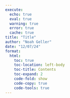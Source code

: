 ```yaml
---
execute:
  echo: true
  eval: true
  warning: true
  error: true 
  cache: true 
title: "Title"
author: "Noah Geller"
date: "12/07/24"
format:
  html:
    toc: true
    toc-location: left-body 
    toc-title: Contents
    toc-expand: 2 
    code-fold: show
    code-copy: true 
    code-tools: true
---
```

